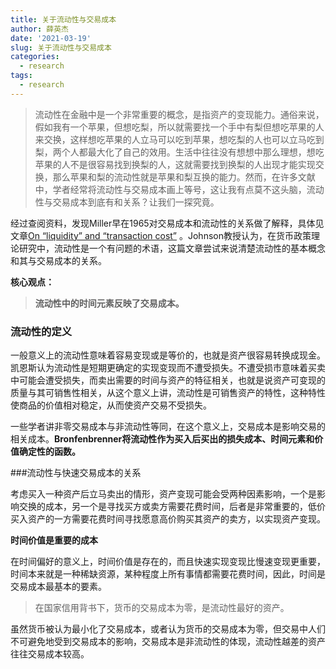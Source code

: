 ```yaml
---
title: 关于流动性与交易成本
author: 薛英杰
date: '2021-03-19'
slug: 关于流动性与交易成本
categories:
  - research
tags:
  - research
---
```


> 流动性在金融中是一个非常重要的概念，是指资产的变现能力。通俗来说，假如我有一个苹果，但想吃梨，所以就需要找一个手中有梨但想吃苹果的人来交换，这样想吃苹果的人立马可以吃到苹果，想吃梨的人也可以立马吃到梨，两个人都最大化了自己的效用。生活中往往没有想想中那么理想，想吃苹果的人不是很容易找到换梨的人，这就需要找到换梨的人出现才能实现交换，那么苹果和梨的流动性就是苹果和梨互换的能力。然而，在许多文献中，学者经常将流动性与交易成本画上等号，这让我有点莫不这头脑，流动性与交易成本到底有和关系？让我们一探究竟。

经过查阅资料，发现Miller早在1965对交易成本和流动性的关系做了解释，具体见文章[On "liquidity" and "transaction cost"](https://doi.org/10.2307/1054981) 。Johnson教授认为，在货币政策理论研究中，流动性是一个有问题的术语，这篇文章尝试来说清楚流动性的基本概念和其与交易成本的关系。

**核心观点：**

> **流动性中的时间元素反映了交易成本。**

### 流动性的定义

一般意义上的流动性意味着容易变现或是等价的，也就是资产很容易转换成现金。凯恩斯认为流动性是短期更确定的实现变现而不遭受损失。不遭受损市意味着买卖中可能会遭受损失，而卖出需要的时间与资产的特征相关，也就是说资产可变现的质量与其可销售性相关，从这个意义上讲，流动性是可销售资产的特性，这种特性使商品的价值相对稳定，从而使资产交易不受损失。

一些学者讲非零交易成本与非流动性等同，在这个意义上，交易成本是影响交易的相关成本。**Bronfenbrenner将流动性作为买入后买出的损失成本、时间元素和价值确定性的函数。**


###流动性与快速交易成本的关系

考虑买入一种资产后立马卖出的情形，资产变现可能会受两种因素影响，一个是影响交换的成本，另一个是寻找买方或卖方需要花费时间，后者是非常重要的，低价买入资产的一方需要花费时间寻找愿意高价购买其资产的卖方，以实现资产变现。

 **时间价值是重要的成本**
 
在时间偏好的意义上，时间价值是存在的，而且快速实现变现比慢速变现更重要，时间本来就是一种稀缺资源，某种程度上所有事情都需要花费时间，因此，时间是交易成本最基本的要素。

> 在国家信用背书下，货币的交易成本为零，是流动性最好的资产。

虽然货币被认为最小化了交易成本，或者认为货币的交易成本为零，但交易中人们不可避免地受到交易成本的影响，交易成本是非流动性的体现，流动性越差的资产往往交易成本较高。